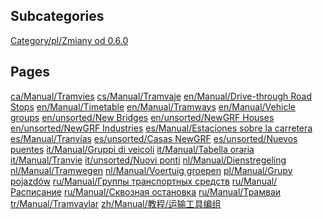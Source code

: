 
== Subcategories ==
[[Category/pl/Zmiany od 0.6.0]]

== Pages ==
[[ca/Manual/Tramvies]]
[[cs/Manual/Tramvaje]]
[[en/Manual/Drive-through Road Stops]]
[[en/Manual/Timetable]]
[[en/Manual/Tramways]]
[[en/Manual/Vehicle groups]]
[[en/unsorted/New Bridges]]
[[en/unsorted/NewGRF Houses]]
[[en/unsorted/NewGRF Industries]]
[[es/Manual/Estaciones sobre la carretera]]
[[es/Manual/Tranvías]]
[[es/unsorted/Casas NewGRF]]
[[es/unsorted/Nuevos puentes]]
[[it/Manual/Gruppi di veicoli]]
[[it/Manual/Tabella oraria]]
[[it/Manual/Tranvie]]
[[it/unsorted/Nuovi ponti]]
[[nl/Manual/Dienstregeling]]
[[nl/Manual/Tramwegen]]
[[nl/Manual/Voertuig groepen]]
[[pl/Manual/Grupy pojazdów]]
[[ru/Manual/Группы транспортных средств]]
[[ru/Manual/Расписание]]
[[ru/Manual/Сквозная остановка]]
[[ru/Manual/Трамваи]]
[[tr/Manual/Tramvaylar]]
[[zh/Manual/教程/运输工具编组]]
